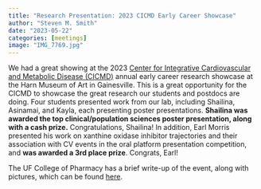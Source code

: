 ```yaml
---
title: "Research Presentation: 2023 CICMD Early Career Showcase"
author: "Steven M. Smith"
date: "2023-05-22"
categories: [meetings]
image: "IMG_7769.jpg"
---
```


We had a great showing at the 2023 [Center for Integrative Cardiovascular and Metabolic Disease (CICMD)](https://cicmd.center.ufl.edu/) annual early career research showcase at the Harn Museum of Art in Gainesville. This is a great opportunity for the CICMD to showcase the great research our students and postdocs are doing. Four students presented work from our lab, including Shailina, Asinamai, and Kayla, each presenting poster presentations. **Shailina was awarded the top clinical/population sciences poster presentation, along with a cash prize.** Congratulations, Shailina! In addition, Earl Morris presented his work on xanthine oxidase inhibitor trajectories and their association with CV events in the oral platform presentation competition, and **was awarded a 3rd place prize**. Congrats, Earl!

The UF College of Pharmacy has a brief write-up of the event, along with pictures, which can be found [here](https://pharmacy.ufl.edu/2023/05/25/center-for-integrative-cardiovascular-and-metabolic-disease-hosts-early-career-showcase-event/). 